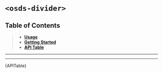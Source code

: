 

<Meta title="UI Components/Divider [quark]/Web Component" />

# `<osds-divider>`

## Table of Contents
> - **[Usage](#usage)**
> - **[Getting Started](#getting-started)**
> - **[API Table](#api-table)**

<hr/>
<Usage />
<hr/>
<div id="api-table"><Description>{APITable}</Description></div>
